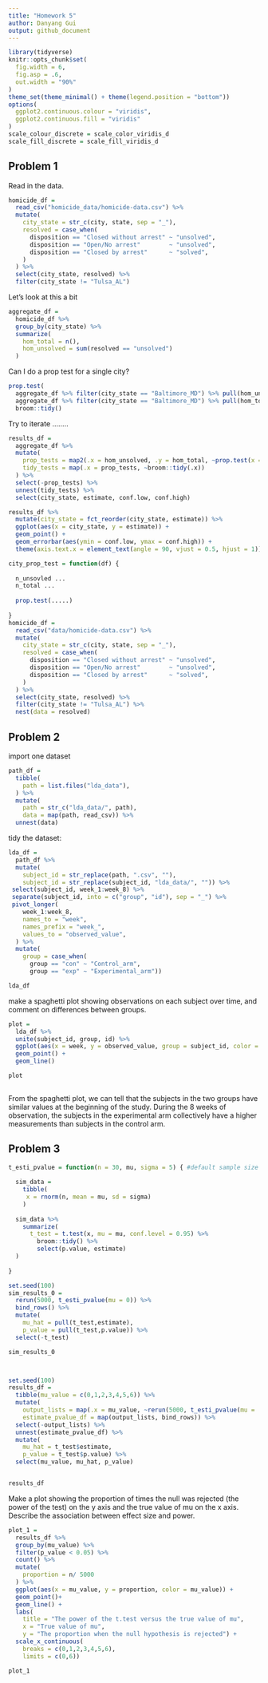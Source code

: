 ```yaml
---
title: "Homework 5"
author: Danyang Gui
output: github_document
---
```


```r
library(tidyverse)
knitr::opts_chunk$set(
  fig.width = 6,
  fig.asp = .6,
  out.width = "90%"
)
theme_set(theme_minimal() + theme(legend.position = "bottom"))
options(
  ggplot2.continuous.colour = "viridis",
  ggplot2.continuous.fill = "viridis"
)
scale_colour_discrete = scale_color_viridis_d
scale_fill_discrete = scale_fill_viridis_d
```


## Problem 1

Read in the data.

```r
homicide_df = 
  read_csv("homicide_data/homicide-data.csv") %>% 
  mutate(
    city_state = str_c(city, state, sep = "_"),
    resolved = case_when(
      disposition == "Closed without arrest" ~ "unsolved",
      disposition == "Open/No arrest"        ~ "unsolved",
      disposition == "Closed by arrest"      ~ "solved",
    )
  ) %>% 
  select(city_state, resolved) %>% 
  filter(city_state != "Tulsa_AL")
```


Let's look at this a bit

```r
aggregate_df = 
  homicide_df %>% 
  group_by(city_state) %>% 
  summarize(
    hom_total = n(),
    hom_unsolved = sum(resolved == "unsolved")
  )
```

Can I do a prop test for a single city?

```r
prop.test(
  aggregate_df %>% filter(city_state == "Baltimore_MD") %>% pull(hom_unsolved), 
  aggregate_df %>% filter(city_state == "Baltimore_MD") %>% pull(hom_total)) %>% 
  broom::tidy()
```

Try to iterate ........

```r
results_df = 
  aggregate_df %>% 
  mutate(
    prop_tests = map2(.x = hom_unsolved, .y = hom_total, ~prop.test(x = .x, n = .y)),
    tidy_tests = map(.x = prop_tests, ~broom::tidy(.x))
  ) %>% 
  select(-prop_tests) %>% 
  unnest(tidy_tests) %>% 
  select(city_state, estimate, conf.low, conf.high)
```



```r
results_df %>% 
  mutate(city_state = fct_reorder(city_state, estimate)) %>% 
  ggplot(aes(x = city_state, y = estimate)) +
  geom_point() + 
  geom_errorbar(aes(ymin = conf.low, ymax = conf.high)) + 
  theme(axis.text.x = element_text(angle = 90, vjust = 0.5, hjust = 1))
```





```r
city_prop_test = function(df) {
  
  n_unsovled ...
  n_total ... 
  
  prop.test(.....)
  
}
homicide_df = 
  read_csv("data/homicide-data.csv") %>% 
  mutate(
    city_state = str_c(city, state, sep = "_"),
    resolved = case_when(
      disposition == "Closed without arrest" ~ "unsolved",
      disposition == "Open/No arrest"        ~ "unsolved",
      disposition == "Closed by arrest"      ~ "solved",
    )
  ) %>% 
  select(city_state, resolved) %>% 
  filter(city_state != "Tulsa_AL") %>% 
  nest(data = resolved)
```





## Problem 2


import one dataset 

```r
path_df = 
  tibble(
    path = list.files("lda_data"),
  ) %>% 
  mutate(
    path = str_c("lda_data/", path),
    data = map(path, read_csv)) %>%
  unnest(data)
```


tidy the dataset:


```r
lda_df = 
  path_df %>%
  mutate(
    subject_id = str_replace(path, ".csv", ""),
    subject_id = str_replace(subject_id, "lda_data/", "")) %>%
 select(subject_id, week_1:week_8) %>%
 separate(subject_id, into = c("group", "id"), sep = "_") %>%
 pivot_longer(
    week_1:week_8,
    names_to = "week",
    names_prefix = "week_",
    values_to = "observed_value",
  ) %>%
  mutate(
    group = case_when(
      group == "con" ~ "Control_arm",
      group == "exp" ~ "Experimental_arm"))

lda_df

```



make a spaghetti plot showing observations on each subject over time, and comment on differences between groups.

```r
plot =
  lda_df %>%
  unite(subject_id, group, id) %>% 
  ggplot(aes(x = week, y = observed_value, group = subject_id, color = subject_id)) +
  geom_point() +
  geom_line()

plot
  
```

From the spaghetti plot, we can tell that the subjects in the two groups have similar values at the beginning of the study. During the 8 weeks of observation, the subjects in the experimental arm collectively have a higher measurements than subjects in the control arm. 


## Problem 3

```r
t_esti_pvalue = function(n = 30, mu, sigma = 5) { #default sample size and sd
  
  sim_data =
    tibble(
     x = rnorm(n, mean = mu, sd = sigma)
    )
  
  sim_data %>%
    summarize(
      t_test = t.test(x, mu = mu, conf.level = 0.95) %>% 
        broom::tidy() %>% 
        select(p.value, estimate)
  )
  
}


```



```r


set.seed(100)
sim_results_0 =   
  rerun(5000, t_esti_pvalue(mu = 0)) %>% 
  bind_rows() %>% 
  mutate(
    mu_hat = pull(t_test,estimate),
    p_value = pull(t_test,p.value)) %>% 
  select(-t_test)

sim_results_0




```




```r
set.seed(100)
results_df = 
  tibble(mu_value = c(0,1,2,3,4,5,6)) %>% 
  mutate(
    output_lists = map(.x = mu_value, ~rerun(5000, t_esti_pvalue(mu = .x))),
    estimate_pvalue_df = map(output_lists, bind_rows)) %>%
  select(-output_lists) %>%
  unnest(estimate_pvalue_df) %>%
  mutate(
    mu_hat = t_test$estimate,
    p_value = t_test$p.value) %>% 
  select(mu_value, mu_hat, p_value)


results_df

```




Make a plot showing the proportion of times the null was rejected (the power of the test) on the y axis and the true value of mu on the x axis. Describe the association between effect size and power.

```r
plot_1 = 
  results_df %>%
  group_by(mu_value) %>% 
  filter(p_value < 0.05) %>% 
  count() %>% 
  mutate(
    proportion = n/ 5000
  ) %>% 
  ggplot(aes(x = mu_value, y = proportion, color = mu_value)) +
  geom_point()+
  geom_line() +
  labs(
    title = "The power of the t.test versus the true value of mu",
    x = "True value of mu",
    y = "The proportion when the null hypothesis is rejected") + 
  scale_x_continuous(
    breaks = c(0,1,2,3,4,5,6), 
    limits = c(0,6)) 

plot_1
```


